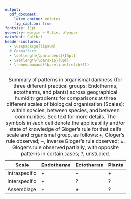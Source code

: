 ```yaml
---
output:
  pdf_document:
    latex_engine: xelatex
    fig_caption: true
fontsize: 11pt
geometry: margin = 0.5in, a4paper
mainfont: Calibri
header-includes:
  - \usepackage{lipsum}
  # Formatting
  - \setlength{\parindent}{15pt}
  - \setlength{\parskip}{0pt}
  - \renewcommand{\baselinestretch}{1}
---
```


| Scale         | Endotherms | Ectotherms | Plants |
|---------------|------------|------------|--------|
| Intraspecific | $+$        | $-$        | $+$    |
| Interspecific | $+$        | $?$        | $?$    |
| Assemblage    | $+$        | $\pm$      | $?$    |

Table: Summary of patterns in organismal darkness (for three different practical groups: Endotherms, ectotherms, and plants) across geographical humidity gradients for comparisons at three different scales of biological organisation (Scales): within species, between species, and between communities. See text for more details. The symbols in each cell denote the applicability and/or state of knowledge of Gloger's rule for that cell's scale and organismal group, as follows: $+$, Gloger's rule observed; $-$, inverse Gloger's rule observed; $\pm$, Gloger's rule observed partially, with opposite patterns in certain cases; $?$, unstudied.

<!--TODO: add references?-->
